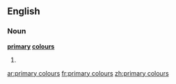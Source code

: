 ==English==

===Noun===
'''[[primary]] [[colour]]s'''

# {{plural of|[[primary colour]]}}

[[ar:primary colours]]
[[fr:primary colours]]
[[zh:primary colours]]